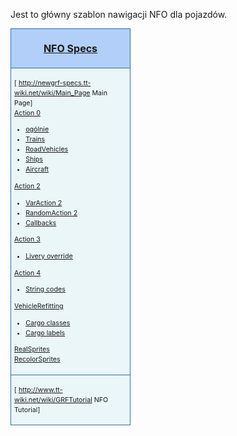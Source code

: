 <noinclude>{{pl/Development/NewGRF/inne strony|en=newgrf-specs.tt-wiki.net/wiki/Template:NFONavVehicles
|pl=Template:pl/Development/NewGRF/NFO Specs/Navigation
}}<!-- {{-}}--><!--<br>{{ambox | text = w trakcie edycji.}}--></noinclude>
<noinclude>Jest to główny szablon nawigacji NFO dla pojazdów.</noinclude>
<div style="width:180px; border:1px solid #2f6fab; background:#b1cff8; padding:5px; -moz-border-radius-topleft:5px; -moz-border-radius-topright:5px; font-size: 12pt;">
<center><strong><font size="3">[[pl/ExtraZi/specs.tt|NFO Specs]]</font></strong></center>
</div>
<div style="width:180px;  border:1px solid #2f6fab; border-top-width: 0px; background:#eaf6f8; padding:5px; font-size: 8pt; line-height: 12pt;">

;[<!--[-->http://newgrf-specs.tt-wiki.net/wiki/Main_Page<!--|--> Main Page]<!--]-->
;[[pl/Development/NewGRF/NFO Specs/Action0/Main Page|Action 0]]
*[[pl/Development/NewGRF/NFO Specs/Action0/Vehicles|<!--general-->ogólnie]]
*[[pl/Development/NewGRF/NFO Specs/Action0/Vehicles/Trains|Trains]]
*[[pl/Development/NewGRF/NFO Specs/Action0/Vehicles/RoadVehicles|RoadVehicles]]
*[[pl/Development/NewGRF/NFO Specs/Action0/Vehicles/Ships|Ships]]
*[[pl/Development/NewGRF/NFO Specs/Action0/Vehicles/Planes|Aircraft]]
;[[pl/Development/NewGRF/NFO Specs/Action2/Main Page|Action 2]]
*[[pl/Development/NewGRF/NFO Specs/VariationalAction2/Vehicles|VarAction 2]]
*[[pl/Development/NewGRF/NFO Specs/RandomAction2#vehicles|RandomAction 2]]
*[[pl/Development/NewGRF/NFO Specs/Callback/Main Page|Callbacks]]
;[[pl/Development/NewGRF/NFO Specs/Action3/Main Page|Action 3]]
*[[pl/Development/NewGRF/NFO Specs/Action3LiveryOverride|Livery override]]
;[[pl/Development/NewGRF/NFO Specs/Action4|Action 4]]
*[[pl/Development/NewGRF/NFO Specs/StringCodes|String codes]]

;[[pl/Development/NewGRF/NFO Specs/VehicleRefitting|VehicleRefitting]]
*[[pl/Development/NewGRF/NFO Specs/Action0/Cargos#cargoclasses-16|Cargo classes]]
*[[pl/Development/NewGRF/NFO Specs/CargoTypes|Cargo labels]]

;[[pl/Development/NewGRF/NFO Specs/RealSprites|RealSprites]]
;[[pl/Development/NewGRF/NFO Specs/RecolorSprites|RecolorSprites]]

</div>
<div style="width:180px;  border:1px solid #2f6fab; border-top-width: 0px; background:#eaf6f8; padding:5px; font-size: 8pt; line-height: 12pt;">

;[<!--[ttwiki:GRFTutorial-->http://www.tt-wiki.net/wiki/GRFTutorial<!--|--> NFO Tutorial]<!--]-->

</div>
<noinclude>[[Category:pl/User/Extrazi/szablony|{{PAGENAME}}]]</noinclude>